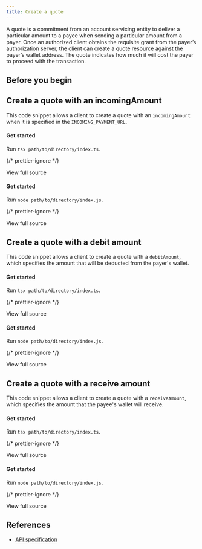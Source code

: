 ```yaml
---
title: Create a quote
---
```



A quote is a commitment from an account servicing entity to deliver a particular amount to a payee when sending a particular amount from a payer. Once an authorized client obtains the requisite grant from the payer’s authorization server, the client can create a quote resource against the payer’s wallet address. The quote indicates how much it will cost the payer to proceed with the transaction.

## Before you begin

<Begin />

## Create a quote with an incomingAmount

This code snippet allows a client to create a quote with an `incomingAmount` when it is specified in the `INCOMING_PAYMENT_URL`.

<Tabs>
<TabItem label='TypeScript'>
<Ts />

#### Get started

<ChunkedSnippet
  source='https://raw.githubusercontent.com/interledger/open-payments-snippets/main/quote/quote-create.ts'
  chunk='1'
/>

<ChunkedSnippet
  source='https://raw.githubusercontent.com/interledger/open-payments-snippets/main/quote/quote-create.ts'
  chunk='2'
/>

<ChunkedSnippet
  source='https://raw.githubusercontent.com/interledger/open-payments-snippets/main/quote/quote-create.ts'
  chunk='3'
/>

<ChunkedSnippet
  source='https://raw.githubusercontent.com/interledger/open-payments-snippets/main/quote/quote-create.ts'
  chunk='4'
/>

Run `tsx path/to/directory/index.ts`.

{/* prettier-ignore */}
<p>
  <LinkOut href='https://github.com/interledger/open-payments-snippets/blob/main/quote/quote-create.ts'>View full source</LinkOut>
</p>

</TabItem>
<TabItem label='JavaScript'>
<Js />

#### Get started

<ChunkedSnippet
  source='https://raw.githubusercontent.com/interledger/open-payments-snippets/main/quote/quote-create.ts'
  chunk='1'
/>

<ChunkedSnippet
  source='https://raw.githubusercontent.com/interledger/open-payments-snippets/main/quote/quote-create.ts'
  chunk='2'
/>

<ChunkedSnippet
  source='https://raw.githubusercontent.com/interledger/open-payments-snippets/main/quote/quote-create.ts'
  chunk='3'
/>

<ChunkedSnippet
  source='https://raw.githubusercontent.com/interledger/open-payments-snippets/main/quote/quote-create.ts'
  chunk='4'
/>

Run `node path/to/directory/index.js`.

{/* prettier-ignore */}
<p>
  <LinkOut href='https://github.com/interledger/open-payments-snippets/blob/main/quote/quote-create.js'>View full source</LinkOut>
</p>

</TabItem>
</Tabs>

## Create a quote with a debit amount

This code snippet allows a client to create a quote with a `debitAmount`, which specifies the amount that will be deducted from the payer's wallet.

<Tabs>
<TabItem label='TypeScript'>
<Ts />

#### Get started

<ChunkedSnippet
  source='https://raw.githubusercontent.com/interledger/open-payments-snippets/main/quote/quote-create-debit-amount.ts'
  chunk='1'
/>

<ChunkedSnippet
  source='https://raw.githubusercontent.com/interledger/open-payments-snippets/main/quote/quote-create-debit-amount.ts'
  chunk='2'
/>

<ChunkedSnippet
  source='https://raw.githubusercontent.com/interledger/open-payments-snippets/main/quote/quote-create-debit-amount.ts'
  chunk='3'
/>

<ChunkedSnippet
  source='https://raw.githubusercontent.com/interledger/open-payments-snippets/main/quote/quote-create-debit-amount.ts'
  chunk='4'
/>

<ChunkedSnippet
  source='https://raw.githubusercontent.com/interledger/open-payments-snippets/main/quote/quote-create-debit-amount.ts'
  chunk='5'
/>

Run `tsx path/to/directory/index.ts`.

{/* prettier-ignore */}
<p>
  <LinkOut href='https://github.com/interledger/open-payments-snippets/blob/main/quote/quote-create-debit-amount.ts'>View full source</LinkOut>
</p>

</TabItem>
<TabItem label='JavaScript'>
<Js />

#### Get started

<ChunkedSnippet
  source='https://raw.githubusercontent.com/interledger/open-payments-snippets/main/quote/quote-create-debit-amount.ts'
  chunk='1'
/>

<ChunkedSnippet
  source='https://raw.githubusercontent.com/interledger/open-payments-snippets/main/quote/quote-create-debit-amount.ts'
  chunk='2'
/>

<ChunkedSnippet
  source='https://raw.githubusercontent.com/interledger/open-payments-snippets/main/quote/quote-create-debit-amount.ts'
  chunk='3'
/>

<ChunkedSnippet
  source='https://raw.githubusercontent.com/interledger/open-payments-snippets/main/quote/quote-create-debit-amount.ts'
  chunk='4'
/>

<ChunkedSnippet
  source='https://raw.githubusercontent.com/interledger/open-payments-snippets/main/quote/quote-create-debit-amount.ts'
  chunk='5'
/>

Run `node path/to/directory/index.js`.

{/* prettier-ignore */}
<p>
  <LinkOut href='https://github.com/interledger/open-payments-snippets/blob/main/quote/quote-create-debit-amount.js'>View full source</LinkOut>
</p>

</TabItem>
</Tabs>

## Create a quote with a receive amount

This code snippet allows a client to create a quote with a `receiveAmount`, which specifies the amount that the payee's wallet will receive.

<Tabs>
<TabItem label='TypeScript'>
<Ts />

#### Get started

<ChunkedSnippet
  source='https://raw.githubusercontent.com/interledger/open-payments-snippets/main/quote/quote-create-receive-amount.ts'
  chunk='1'
/>

<ChunkedSnippet
  source='https://raw.githubusercontent.com/interledger/open-payments-snippets/main/quote/quote-create-receive-amount.ts'
  chunk='2'
/>

<ChunkedSnippet
  source='https://raw.githubusercontent.com/interledger/open-payments-snippets/main/quote/quote-create-receive-amount.ts'
  chunk='3'
/>

<ChunkedSnippet
  source='https://raw.githubusercontent.com/interledger/open-payments-snippets/main/quote/quote-create-receive-amount.ts'
  chunk='4'
/>

<ChunkedSnippet
  source='https://raw.githubusercontent.com/interledger/open-payments-snippets/main/quote/quote-create-receive-amount.ts'
  chunk='5'
/>

Run `tsx path/to/directory/index.ts`.

{/* prettier-ignore */}
<p>
  <LinkOut href='https://github.com/interledger/open-payments-snippets/blob/main/quote/quote-create-receive-amount.ts'>View full source</LinkOut>
</p>

</TabItem>
<TabItem label='JavaScript'>
<Js />

#### Get started

<ChunkedSnippet
  source='https://raw.githubusercontent.com/interledger/open-payments-snippets/main/quote/quote-create-receive-amount.ts'
  chunk='1'
/>

<ChunkedSnippet
  source='https://raw.githubusercontent.com/interledger/open-payments-snippets/main/quote/quote-create-receive-amount.ts'
  chunk='2'
/>

<ChunkedSnippet
  source='https://raw.githubusercontent.com/interledger/open-payments-snippets/main/quote/quote-create-receive-amount.ts'
  chunk='3'
/>

<ChunkedSnippet
  source='https://raw.githubusercontent.com/interledger/open-payments-snippets/main/quote/quote-create-receive-amount.ts'
  chunk='4'
/>

<ChunkedSnippet
  source='https://raw.githubusercontent.com/interledger/open-payments-snippets/main/quote/quote-create-receive-amount.ts'
  chunk='5'
/>

Run `node path/to/directory/index.js`.

{/* prettier-ignore */}
<p>
  <LinkOut href='https://github.com/interledger/open-payments-snippets/blob/main/quote/quote-create-receive-amount.js'>View full source</LinkOut>
</p>

</TabItem>
</Tabs>

## References

- [API specification](/apis/resource-server/operations/create-quote)
